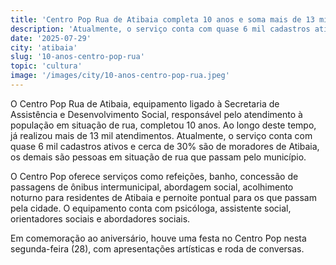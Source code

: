```yaml
---
title: 'Centro Pop Rua de Atibaia completa 10 anos e soma mais de 13 mil atendimentos'
description: 'Atualmente, o serviço conta com quase 6 mil cadastros ativos, pelo menos 30% são de moradores de Atibaia.'
date: '2025-07-29'
city: 'atibaia'
slug: '10-anos-centro-pop-rua'
topic: 'cultura'
image: '/images/city/10-anos-centro-pop-rua.jpeg'
---
```


O Centro Pop Rua de Atibaia, equipamento ligado à Secretaria de Assistência e Desenvolvimento Social, responsável pelo atendimento à população em situação de rua, completou 10 anos. Ao longo deste tempo, já realizou mais de 13 mil atendimentos. Atualmente, o serviço conta com quase 6 mil cadastros ativos e cerca de 30% são de moradores de Atibaia, os demais são pessoas em situação de rua que passam pelo município.

O Centro Pop oferece serviços como refeições, banho, concessão de passagens de ônibus intermunicipal, abordagem social, acolhimento noturno para residentes de Atibaia e pernoite pontual para os que passam pela cidade. O equipamento conta com psicóloga, assistente social, orientadores sociais e abordadores sociais.

Em comemoração ao aniversário, houve uma festa no Centro Pop nesta segunda-feira (28), com apresentações artísticas e roda de conversas.
